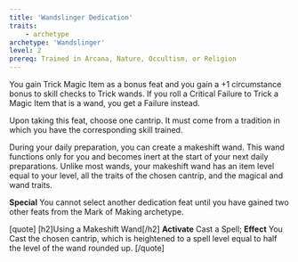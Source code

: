 ```yaml
---
title: 'Wandslinger Dedication'
traits:
    - archetype
archetype: 'Wandslinger'
level: 2
prereq: Trained in Arcana, Nature, Occultism, or Religion
---
```


You gain Trick Magic Item as a bonus feat and you gain a +1 circumstance bonus to skill checks to Trick wands. If you roll a Critical Failure to Trick a Magic Item that is a wand, you get a Failure instead.

Upon taking this feat, choose one cantrip. It must come from a tradition in which you have the corresponding skill trained.

During your daily preparation, you can create a makeshift wand. This wand functions only for you and becomes inert at the start of your next daily preparations. Unlike most wands, your makeshift wand has an item level equal to your level, all the traits of the chosen cantrip, and the magical and wand traits.

**Special** You cannot select another dedication feat until you have gained two other feats from the Mark of Making archetype.

[quote]
[h2]Using a Makeshift Wand[/h2]
**Activate** Cast a Spell; **Effect** You Cast the chosen cantrip, which is heightened to a spell level equal to half the level of the wand rounded up.
[/quote]

